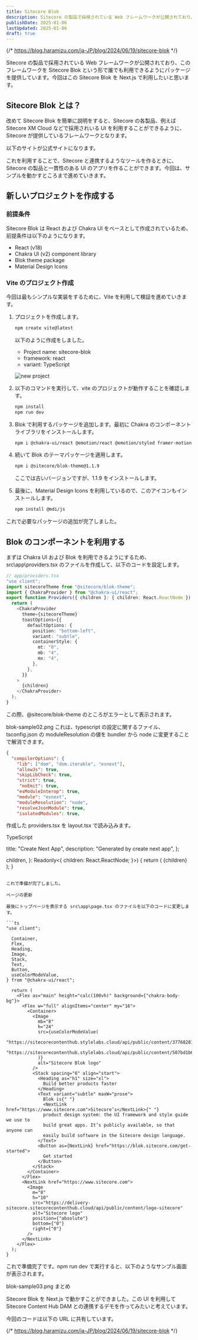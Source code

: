 ```yaml
---
title: Sitecore Blok
description: Sitecore の製品で採用されている Web フレームワークが公開されており、このフレームワークを Sitecore Blok という形で誰でも利用できるようにパッケージを提供しています。今回はこの Sitecore Blok を Next.js で利用したいと思います。
publishDate: 2025-01-06
lastUpdated: 2025-01-06
draft: true
---
```


{/* https://blog.haramizu.com/ja-JP/blog/2024/06/19/sitecore-blok */}


Sitecore の製品で採用されている Web フレームワークが公開されており、このフレームワークを Sitecore Blok という形で誰でも利用できるようにパッケージを提供しています。今回はこの Sitecore Blok を Next.js で利用したいと思います。

## Sitecore Blok とは？

改めて Sitecore Blok を簡単に説明をすると、Sitecore の各製品、例えば Sitecore XM Cloud などで採用されいる UI を利用することができるように、Sitecore が提供しているフレームワークとなります。

以下のサイトが公式サイトになります。

<LinkCard
  title="Sitecore Blok"
  href="https://blok.sitecore.com/"
  target="_blank"
  description="Blok is Sitecore’s product design system: the UI framework and style guide we use to build great apps. It’s publicly available, so that anyone can easily build software in the Sitecore product design language."
/>

これを利用することで、Sitecore と連携するようなツールを作るときに、Sitecore の製品と一貫性のある UI のアプリを作ることができます。今回は、サンプルを動かすところまで進めていきます。

## 新しいプロジェクトを作成する

### 前提条件

Sitecore Blok は React および Chakra UI をベースとして作成されているため、前提条件は以下のようになります。

- React (v18)
- Chakra UI (v2) component library
- Blok theme package
- Material Design Icons

### Vite のプロジェクト作成

今回は最もシンプルな実装をするために、Vite を利用して検証を進めていきます。

<Steps>

1. プロジェクトを作成します。

   ```bash
   npm create vite@latest
   ```

   以下のように作成をしました。

   - Project name: sitecore-blok
   - framework: react
   - variant: TypeScript

   ![new project](../../../assets/tools/blok01.png)

2. 以下のコマンドを実行して、vite のプロジェクトが動作することを確認します。

   ```bash
   npm install
   npm run dev
   ```

3. Blok で利用するパッケージを追加します。最初に Chakra のコンポーネントライブラリをインストールします。

   ```bash
   npm i @chakra-ui/react @emotion/react @emotion/styled framer-motion
   ```

4. 続いて Blok のテーマパッケージを適用します。

   ```bash
   npm i @sitecore/blok-theme@1.1.9
   ```

   ここでは古いバージョンですが、1.1.9 をインストールします。

5. 最後に、Material Design Icons を利用しているので、このアイコンもインストールします。

   ```bash
   npm install @mdi/js
   ```

</Steps>

これで必要なパッケージの追加が完了しました。

## Blok のコンポーネントを利用する

まずは Chakra UI および Blok を利用できるようにするため、src\app\providers.tsx のファイルを作成して、以下のコードを設定します。

```ts
// app/providers.tsx
"use client";
import sitecoreTheme from "@sitecore/blok-theme";
import { ChakraProvider } from "@chakra-ui/react";
export function Providers({ children }: { children: React.ReactNode }) {
  return (
    <ChakraProvider
      theme={sitecoreTheme}
      toastOptions={{
        defaultOptions: {
          position: "bottom-left",
          variant: "subtle",
          containerStyle: {
            mt: "0",
            mb: "4",
            mx: "4",
          },
        },
      }}
    >
      {children}
    </ChakraProvider>
  );
}
```

この際、@sitecore/blok-theme のところがエラーとして表示されます。

blok-sample02.png
これは、typescript の設定に関するファイル、tsconfig.json の moduleResolution の値を bundler から node に変更することで解消できます。

```json
{
  "compilerOptions": {
    "lib": ["dom", "dom.iterable", "esnext"],
    "allowJs": true,
    "skipLibCheck": true,
    "strict": true,
     "noEmit": true,
    "esModuleInterop": true,
    "module": "esnext",
    "moduleResolution": "node",
    "resolveJsonModule": true,
    "isolatedModules": true,
```

作成した providers.tsx を layout.tsx で読み込みます。

TypeScript


  title: "Create Next App",
  description: "Generated by create next app",
};

  children,
}: Readonly<{
  children: React.ReactNode;
}>) {
  return (
    <html lang="en">
      <body>
        <Providers>{children}</Providers>
      </body>
    </html>
  );
}
```

これで準備が完了しました。

ページの更新

最後にトップページを表示する src\app\page.tsx のファイルを以下のコードに変更します。

```ts
"use client";

  Container,
  Flex,
  Heading,
  Image,
  Stack,
  Text,
  Button,
  useColorModeValue,
} from "@chakra-ui/react";

  return (
    <Flex as="main" height="calc(100vh)" background={"chakra-body-bg"}>
      <Flex w="full" alignItems="center" my="16">
        <Container>
          <Image
            mb="8"
            h="24"
            src={useColorModeValue(
              "https://sitecorecontenthub.stylelabs.cloud/api/public/content/37768281ce944bafb141bc1d4741fae1",
              "https://sitecorecontenthub.stylelabs.cloud/api/public/content/507bd1b6eaa04385b07cfe44a424e053"
            )}
            alt="Sitecore Blok logo"
          />
          <Stack spacing="6" align="start">
            <Heading as="h1" size="xl">
              Build better products faster
            </Heading>
            <Text variant="subtle" maxW="prose">
              Blok is{" "}
              <NextLink href="https://www.sitecore.com">Sitecore’s</NextLink>{" "}
              product design system: the UI framework and style guide we use to
              build great apps. It’s publicly available, so that anyone can
              easily build software in the Sitecore design language.
            </Text>
            <Button as={NextLink} href="https://blok.sitecore.com/get-started">
              Get started
            </Button>
          </Stack>
        </Container>
      </Flex>
      <NextLink href="https://www.sitecore.com">
        <Image
          m="8"
          h="10"
          src="https://delivery-sitecore.sitecorecontenthub.cloud/api/public/content/logo-sitecore"
          alt="Sitecore logo"
          position={"absolute"}
          bottom={"0"}
          right={"0"}
        />
      </NextLink>
    </Flex>
  );
}
```

これで準備完了です。npm run dev で実行すると、以下のようなサンプル画面が表示されます。

blok-sample03.png
まとめ

Sitecore Blok を Next.js で動かすことができました。この UI を利用して Sitecore Content Hub DAM との連携するデモを作ってみたいと考えています。

今回のコードは以下の URL に共有しています。

{/* https://blog.haramizu.com/ja-JP/blog/2024/06/19/sitecore-blok */}

